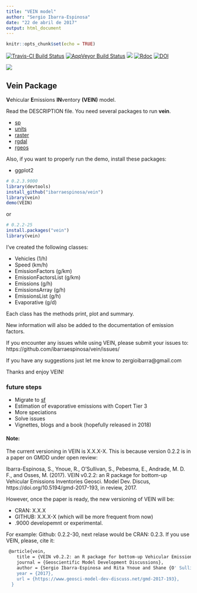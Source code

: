 ```yaml
---
title: "VEIN model"
author: "Sergio Ibarra-Espinosa"
date: "22 de abril de 2017"
output: html_document
---
```


```r
knitr::opts_chunk$set(echo = TRUE)
```

[![Travis-CI Build Status](https://travis-ci.org/atmoschem/vein.svg?branch=master)](https://travis-ci.org/atmoschem/vein)
[![AppVeyor Build Status](https://ci.appveyor.com/api/projects/status/github/ibarraespinosa/vein?branch=master&svg=true)](https://ci.appveyor.com/project/ibarraespinosa/vein)
[![](http://cranlogs.r-pkg.org/badges/vein)](http://cran.rstudio.com/web/packages/vein/index.html)
[![Rdoc](http://www.rdocumentation.org/badges/version/vein)](http://www.rdocumentation.org/packages/vein)
[![DOI](https://zenodo.org/badge/88201850.svg)](https://zenodo.org/badge/latestdoi/88201850)



![](p2.png)

## Vein Package

**V**ehicular **E**missions **IN**ventory **(VEIN)** model.



Read the DESCRIPTION file. You need several packages to run **vein**.

- [sp](https://github.com/edzer/sp/) 
- [units](https://github.com/edzer/units/) 
- [raster](http://cran.r-project.org/package=raster)
- [rgdal](https://github.com/cran/rgdal)
- [rgeos](https://github.com/cran/rgeos)

Also, if you want to properly run the demo, install these packages:

- ggplot2

```r
# 0.2.3.9000
library(devtools)
install_github("ibarraespinosa/vein")
library(vein)
demo(VEIN)
```

or

```r
# 0.2.2-25
install.packages("vein")
library(vein)
```



I've created the following classes:

- Vehicles (1/h) 
- Speed  (km/h)
- EmissionFactors (g/km)
- EmissionFactorsList (g/km)
- Emissions  (g/h)
- EmissionsArray  (g/h)
- EmissionsList  (g/h)
- Evaporative  (g/d)

Each class has the methods print, plot and summary.

New information will also be added to the documentation of emission factors.

If you encounter any issues while using VEIN, please submit your issues to: https://github.com/ibarraespinosa/vein/issues/

If you have any suggestions just let me know to zergioibarra@gmail.com

Thanks and enjoy VEIN!

### **future steps**

- Migrate to [sf](https://github.com/r-spatial/sf/)
- Estimation of evaporative emissions with Copert Tier 3
- More speciations
- Solve issues
- Vignettes, blogs and a book (hopefully released in 2018)

#### Note:
The current versioning in VEIN is X.X.X-X. This is because version 0.2.2 is
in a paper on GMDD under open review: 

Ibarra-Espinosa, S., Ynoue, R., O'Sullivan, S., Pebesma, E.,
  Andrade, M. D. F., and Osses, M. (2017). VEIN v0.2.2: an R
  package for bottom-up Vehicular Emissions Inventories Geosci.
  Model Dev. Discus, https://doi.org/10.5194/gmd-2017-193, in
  review, 2017.

However, once the paper is ready, the new versioning of VEIN will be:

- CRAN: X.X.X
- GITHUB: X.X.X-X (which will be more frequent from now)
- .9000 developemnt or experimental.

For example: Github: 0.2.2-30, next relase would be CRAN: 0.2.3.
If you use VEIN, please, cite it:

```bash
 @article{vein,
    title = {VEIN v0.2.2: an R package for bottom-up Vehicular Emissions Inventories},
    journal = {Geoscientific Model Development Discussions},
    author = {Sergio Ibarra-Espinosa and Rita Ynoue and Shane {O' Sullivan} and Edzer Pebesma and Maria de Fatima Andrade and Mauricio Osses},
    year = {2017},
    url = {https://www.geosci-model-dev-discuss.net/gmd-2017-193},
  }
```

